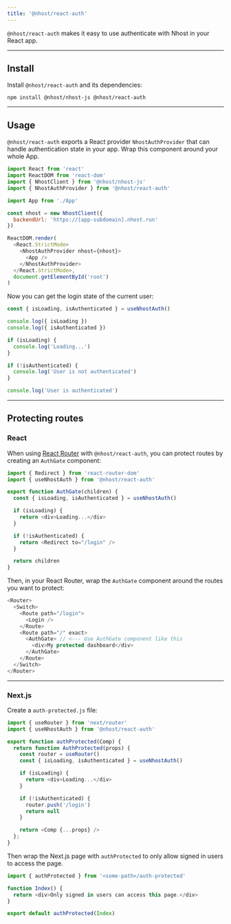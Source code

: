 ```yaml
---
title: '@nhost/react-auth'
---
```


`@nhost/react-auth` makes it easy to use authenticate with Nhost in your React app.

---

## Install

Install `@nhost/react-auth` and its dependencies:

```
npm install @nhost/nhost-js @nhost/react-auth
```

---

## Usage

`@nhost/react-auth` exports a React provider `NhostAuthProvider` that can handle authentication state in your app. Wrap this component around your whole App.

```js
import React from 'react'
import ReactDOM from 'react-dom'
import { NhostClient } from '@nhost/nhost-js'
import { NhostAuthProvider } from '@nhost/react-auth'

import App from './App'

const nhost = new NhostClient({
  backendUrl: 'https://[app-subdomain].nhost.run'
})

ReactDOM.render(
  <React.StrictMode>
    <NhostAuthProvider nhost={nhost}>
      <App />
    </NhostAuthProvider>
  </React.StrictMode>,
  document.getElementById('root')
)
```

Now you can get the login state of the current user:

```js
const { isLoading, isAuthenticated } = useNhostAuth()

console.log({ isLoading })
console.log({ isAuthenticated })

if (isLoading) {
  console.log('Loading...')
}

if (!isAuthenticated) {
  console.log('User is not authenticated')
}

console.log('User is authenticated')
```

---

## Protecting routes

### React

When using [React Router](https://reactrouter.com/web/guides/quick-start) with `@nhost/react-auth`, you can protect routes by creating an `AuthGate` component:

```js
import { Redirect } from 'react-router-dom'
import { useNhostAuth } from '@nhost/react-auth'

export function AuthGate(children) {
  const { isLoading, isAuthenticated } = useNhostAuth()

  if (isLoading) {
    return <div>Loading...</div>
  }

  if (!isAuthenticated) {
    return <Redirect to="/login" />
  }

  return children
}
```

Then, in your React Router, wrap the `AuthGate` component around the routes you want to protect:

```js
<Router>
  <Switch>
    <Route path="/login">
      <Login />
    </Route>
    <Route path="/" exact>
      <AuthGate> // <--- Use AuthGate component like this
        <div>My protected dashboard</div>
      </AuthGate>
    </Route>
  </Switch>
</Router>
```

---

### Next.js

Create a `auth-protected.js` file:

```js
import { useRouter } from 'next/router'
import { useNhostAuth } from '@nhost/react-auth'

export function authProtected(Comp) {
  return function AuthProtected(props) {
    const router = useRouter()
    const { isLoading, isAuthenticated } = useNhostAuth()

    if (isLoading) {
      return <div>Loading...</div>
    }

    if (!isAuthenticated) {
      router.push('/login')
      return null
    }

    return <Comp {...props} />
  };
}
```

Then wrap the Next.js page with `authProtected` to only allow signed in users to access the page.

```js
import { authProtected } from '<some-path>/auth-protected'

function Index() {
  return <div>Only signed in users can access this page.</div>
}

export default authProtected(Index)
```

